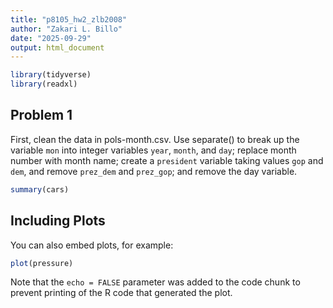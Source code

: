 ```yaml
---
title: "p8105_hw2_zlb2008"
author: "Zakari L. Billo"
date: "2025-09-29"
output: html_document
---
```


```r
library(tidyverse)
library(readxl)
```

## Problem 1

First, clean the data in pols-month.csv. Use separate() to break up the variable `mon` into integer variables `year`, `month`, and `day`; replace month number with month name; create a `president` variable taking values `gop` and `dem`, and remove `prez_dem` and `prez_gop`; and remove the day variable.

```r
summary(cars)
```

## Including Plots

You can also embed plots, for example:

```r
plot(pressure)
```

Note that the `echo = FALSE` parameter was added to the code chunk to prevent printing of the R code that generated the plot.
